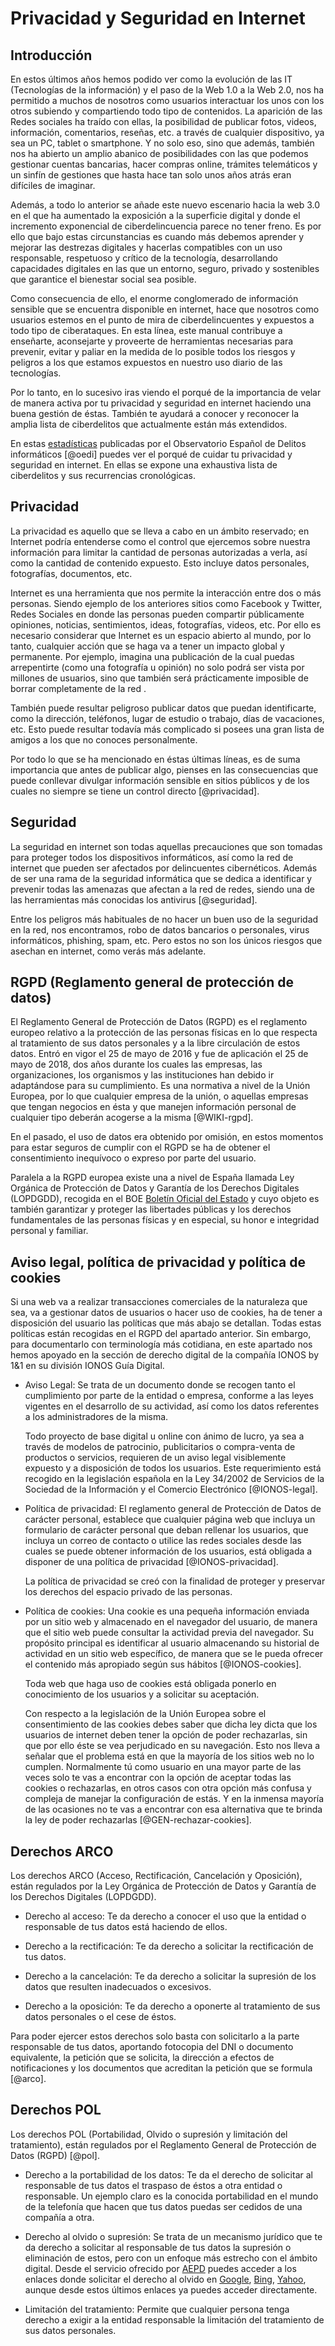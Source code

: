 # Privacidad y Seguridad en Internet 

## Introducción

En estos últimos años hemos podido ver como la evolución de las IT (Tecnologías de la información) y el paso de la Web 1.0 a la Web 2.0, nos ha permitido a muchos de nosotros como usuarios interactuar los unos con los otros subiendo y compartiendo todo tipo de contenidos. La aparición de las Redes sociales ha traído con ellas, la posibilidad de  publicar fotos, videos, información, comentarios, reseñas, etc.  a través de cualquier dispositivo, ya sea un PC, tablet o smartphone. Y no solo eso, sino que además, también nos ha abierto un amplio abanico de posibilidades con las que podemos  gestionar cuentas bancarias, hacer compras online, trámites telemáticos y un sinfín  de gestiones que hasta hace tan solo unos años atrás eran difíciles de imaginar.

Además, a todo lo anterior se añade este nuevo escenario hacia la web 3.0 en el que ha aumentado la exposición a la superficie digital y donde el incremento exponencial de ciberdelincuencia parece no tener freno. Es por ello que bajo estas circunstancias es cuando más debemos aprender y mejorar las destrezas digitales y hacerlas compatibles con un uso responsable, respetuoso y crítico de la tecnología, desarrollando capacidades digitales en las que  un entorno, seguro, privado y sostenibles que garantice el bienestar social sea posible.

Como consecuencia de ello, el enorme conglomerado de información sensible que se encuentra disponible en internet, hace que nosotros como usuarios estemos en el punto de mira de ciberdelincuentes y expuestos a todo tipo de ciberataques. En esta línea, este manual contribuye a enseñarte, aconsejarte y proveerte de herramientas necesarias para  prevenir, evitar y paliar  en la medida de lo posible todos los  riesgos y peligros a los que estamos expuestos  en nuestro uso diario de las tecnologías.

Por lo tanto, en lo sucesivo iras viendo el porqué de la importancia de velar de manera activa por tu privacidad y seguridad en internet haciendo una buena gestión de éstas. También te ayudará a conocer y reconocer la amplia lista de ciberdelitos que actualmente están más extendidos. 

En estas [estadísticas](https://oedi.es/estadisticas/) publicadas por el  Observatorio Español de Delitos informáticos [@oedi] puedes ver el porqué de cuidar tu privacidad y seguridad en internet. En ellas se expone una  exhaustiva lista de ciberdelitos  y sus recurrencias cronológicas.

## Privacidad 

La privacidad es aquello que se lleva a cabo en un ámbito reservado; en Internet podría entenderse como el  control que ejercemos sobre nuestra información  para limitar la cantidad de personas autorizadas a verla, así como la cantidad de contenido expuesto. Esto incluye datos personales, fotografías, documentos, etc. 

Internet es una herramienta que nos permite la interacción entre dos o más personas. Siendo ejemplo de los anteriores sitios como Facebook y Twitter, Redes Sociales en donde las personas pueden compartir públicamente opiniones, noticias, sentimientos, ideas, fotografías, videos, etc. Por ello es necesario considerar que Internet es un espacio abierto al mundo, por lo tanto, cualquier acción que se haga va a tener un impacto global y permanente. Por ejemplo, imagina una publicación de la cual puedas arrepentirte (como una fotografía u opinión) no solo podrá ser vista por millones de usuarios, sino que también será prácticamente imposible de borrar completamente de la red .

También puede resultar peligroso publicar datos que puedan identificarte, como la dirección, teléfonos, lugar de estudio o trabajo, días de vacaciones, etc. Esto puede resultar todavía más complicado si posees una gran lista de amigos a los que no conoces  personalmente. 

Por todo lo que se ha mencionado en éstas últimas líneas, es de suma importancia que antes de publicar algo, pienses en las consecuencias que puede conllevar divulgar información sensible en sitios públicos y de los cuales no siempre se tiene un control directo [@privacidad].

## Seguridad

La seguridad en internet son todas aquellas precauciones que son tomadas para proteger todos los dispositivos informáticos, así como la red de internet que pueden ser afectados por delincuentes cibernéticos. Además de ser una rama de la seguridad informática que se dedica a identificar y prevenir todas las amenazas que afectan a la red de redes, siendo una de las herramientas más conocidas los antivirus [@seguridad].

Entre los peligros más habituales de no hacer un buen uso de la seguridad en la red, nos encontramos, robo de datos bancarios o personales, virus informáticos, phishing, spam, etc. Pero estos no son los únicos riesgos que asechan en internet, como verás más adelante.

## RGPD (Reglamento general de protección de datos)

El Reglamento General de Protección de Datos (RGPD) es el reglamento europeo relativo a la protección de las personas físicas en lo que respecta al tratamiento de sus datos personales y a la libre circulación de estos datos. Entró en vigor el 25 de mayo de 2016 y fue de aplicación el 25 de mayo de 2018, dos años durante los cuales las empresas, las organizaciones, los organismos y las instituciones han debido ir adaptándose para su cumplimiento. Es una normativa a nivel de la Unión Europea, por lo que cualquier empresa de la unión, o aquellas empresas que tengan negocios en ésta y que manejen información personal de cualquier tipo deberán acogerse a la misma [@WIKI-rgpd].

En el pasado, el uso de datos era obtenido por omisión, en estos momentos para estar seguros de cumplir con el RGPD se ha de obtener el consentimiento inequívoco o expreso por parte del usuario.

Paralela a la RGPD europea existe una a nivel de España llamada Ley Orgánica de Protección de Datos y Garantía de los Derechos Digitales (LOPDGDD), recogida en el BOE [Boletín Oficial del Estado](https://www.boe.es/buscar/doc.php?id=BOE-A-2018-16673) y cuyo objeto es también garantizar y proteger las libertades públicas y los derechos fundamentales de las personas físicas y en especial, su honor e integridad personal y familiar.

## Aviso legal, política de privacidad y política de cookies

Si una web va a realizar transacciones comerciales de la naturaleza que sea, va a gestionar datos de usuarios o hacer uso de cookies, ha de tener a disposición del usuario las políticas que más abajo se detallan. Todas estas políticas están recogidas en el RGPD del apartado anterior. Sin embargo, para documentarlo con terminología más cotidiana, en este apartado nos hemos apoyado en la sección de derecho digital de la compañía IONOS by 1&1 en su división IONOS Guía Digital.

- Aviso Legal: Se trata de un documento donde se recogen tanto el cumplimiento por parte de la entidad o empresa, conforme a las leyes vigentes en el desarrollo de su actividad, así como los datos referentes a los administradores de la misma.

  Todo proyecto de base digital u online con ánimo de lucro, ya sea a través de modelos de patrocinio, publicitarios o compra-venta  de productos o servicios, requieren de un aviso legal visiblemente expuesto y a disposición de todos los usuarios. Este requerimiento está recogido en la legislación española en la Ley 34/2002 de Servicios de la Sociedad de la Información y el Comercio Electrónico [@IONOS-legal].

- Política de privacidad: El reglamento general de Protección de Datos de carácter personal, establece que cualquier página web que incluya un formulario de carácter personal que deban rellenar los usuarios, que incluya un correo de contacto o utilice las redes sociales desde las cuales se puede obtener información de los usuarios, está obligada a disponer de una política de privacidad [@IONOS-privacidad].

  La política de privacidad se creó con la finalidad de proteger y preservar los derechos del espacio privado de las personas. 

- Política de cookies: Una cookie es una pequeña información enviada por un sitio web y almacenado en el navegador del usuario, de manera que el sitio web puede consultar la actividad previa del navegador. Su propósito principal es identificar al usuario almacenando su historial de actividad en un sitio web específico, de manera que se le pueda ofrecer el contenido más apropiado según sus hábitos [@IONOS-cookies].

  Toda web que haga uso de cookies está obligada ponerlo en conocimiento de los usuarios y a solicitar su aceptación.
  
  Con respecto a la legislación de la Unión Europea sobre el consentimiento de las cookies debes saber que dicha ley dicta que los usuarios de internet deben tener la opción de poder rechazarlas, sin que por ello éste se vea perjudicado en su navegación. Esto nos lleva a señalar que el problema está en que la mayoría de los sitios web no lo cumplen. Normalmente tú como usuario en una mayor parte de las veces solo te vas a encontrar con  la opción de aceptar todas las cookies o rechazarlas, en otros casos con otra opción más confusa y compleja de manejar la configuración de estás. Y en la inmensa mayoría de las ocasiones no te vas a encontrar con esa alternativa que te brinda la ley de poder rechazarlas [@GEN-rechazar-cookies].
  
## Derechos ARCO

Los derechos ARCO  (Acceso, Rectificación, Cancelación y Oposición), están regulados por la Ley Orgánica de Protección de Datos y Garantía de los Derechos Digitales (LOPDGDD).

- Derecho al acceso: Te da derecho a conocer el uso que la entidad o responsable de tus datos está haciendo de ellos.

- Derecho a la rectificación: Te da derecho a solicitar la rectificación de tus datos.

- Derecho a la cancelación: Te da derecho a solicitar la supresión de los datos que resulten inadecuados o excesivos.

- Derecho a la oposición: Te da derecho a oponerte al tratamiento de sus datos personales o el cese de éstos.

Para poder ejercer estos derechos solo basta con solicitarlo a la parte responsable de tus datos, aportando fotocopia del DNI o documento equivalente, la petición que se solicita, la dirección a efectos de notificaciones y los documentos que acreditan la petición que se formula [@arco].

## Derechos POL

Los derechos POL (Portabilidad, Olvido o supresión y limitación del tratamiento), están regulados por el Reglamento General de Protección de Datos (RGPD) [@pol].

- Derecho a la portabilidad de los datos: Te da el derecho de solicitar al responsable de tus datos el traspaso de éstos a otra entidad o responsable. Un ejemplo claro es la conocida portabilidad en el mundo de la telefonía que hacen que tus datos puedas ser cedidos de una compañía a otra.

- Derecho al olvido o supresión: Se trata de un mecanismo jurídico que te da derecho a solicitar al responsable de tus datos la supresión o eliminación de estos, pero con un enfoque más estrecho con el ámbito digital. Desde el servicio ofrecido por [AEPD](https://www.aepd.es/es/areas-de-actuacion/internet-y-redes-sociales/derecho-al-olvido) puedes acceder a los enlaces donde solicitar el derecho al olvido en [Google](https://www.google.com/webmasters/tools/legal-removal-request?complaint_type=rtbf&visit_id=637490694757326412-3626204680&hl=es&rd=1), [Bing](https://www.bing.com/webmaster/tools/eu-privacy-request), [Yahoo](https://es.ayuda.yahoo.com/kb/Solicitud-para-bloquear-resultados-de-b%C3%BAsqueda-en-Yahoo-Search-Recursos-para-Residentes-Europeos-sln28252.html?guccounter=1&guce_referrer=aHR0cHM6Ly93d3cuYWVwZC5lcy8&guce_referrer_sig=AQAAAIRquvv_VPnIiAOniwOvZi_iVodzBg6yn2C0sGApxESxJWBR6RMqeNq89qO01lmI0UdIKSr3ivLxST8cTDrgIMQRF9FIda60jZQ16f8q85f-eqLvvviA02B_fephtV40QIGV7aQ8Uw0M7f_poDUONOrmeKQzbahKvnuKZCoBDBFQ), aunque desde estos últimos enlaces ya puedes acceder directamente.

- Limitación del tratamiento: Permite que cualquier persona tenga derecho a exigir a la entidad responsable la limitación del tratamiento de sus datos personales.

